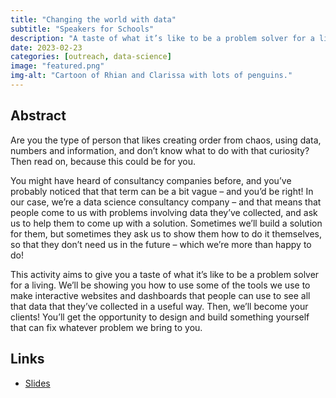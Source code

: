 ```yaml
---
title: "Changing the world with data"
subtitle: "Speakers for Schools"
description: "A taste of what it’s like to be a problem solver for a living"
date: 2023-02-23
categories: [outreach, data-science]
image: "featured.png"
img-alt: "Cartoon of Rhian and Clarissa with lots of penguins."
---
```


## Abstract

Are you the type of person that likes creating order from chaos, using data, numbers and information, and don’t know what to do with that curiosity? Then read on, because this could be for you.

You might have heard of consultancy companies before, and you’ve probably noticed that that term can be a bit vague – and you’d be right! In our case, we’re a data science consultancy company – and that means that people come to us with problems involving data they’ve collected, and ask us to help them to come up with a solution. Sometimes we’ll build a solution for them, but sometimes they ask us to show them how to do it themselves, so that they don’t need us in the future – which we’re more than happy to do!

This activity aims to give you a taste of what it’s like to be a problem solver for a living. We’ll be showing you how to use some of the tools we use to make interactive websites and dashboards that people can use to see all that data that they’ve collected in a useful way. Then, we’ll become your clients! You’ll get the opportunity to design and build something yourself that can fix whatever problem we bring to you.

## Links

- [Slides](https://statsrhian.github.io/talks/2023/2023-02-23-changing-the-world-with-data/slides.html#/title-slide)


